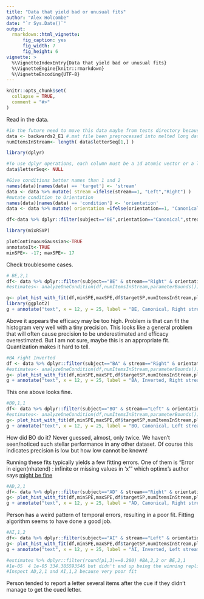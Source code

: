 ```yaml
---
title: "Data that yield bad or unusual fits"
author: "Alex Holcombe"
date: "`r Sys.Date()`"
output:
  rmarkdown::html_vignette:
      fig_caption: yes
      fig_width: 7
      fig_height: 6 
vignette: >
  %\VignetteIndexEntry{Data that yield bad or unusual fits}
  %\VignetteEngine{knitr::rmarkdown}
  %\VignetteEncoding{UTF-8}
---
```


```r
knitr::opts_chunk$set(
  collapse = TRUE,
  comment = "#>"
)
```

Read in the data.
```r

#in the future need to move this data maybe from tests directory because meant to be only for tests
data <- backwards2_E1 #.mat file been preprocessed into melted long dataframe
numItemsInStream<- length( data$letterSeq[1,] )  

library(dplyr)

#To use dplyr operations, each column must be a 1d atomic vector or a list. So, can't have array fields like letterSeq
data$letterSeq<- NULL

#Give conditions better names than 1 and 2
names(data)[names(data) == 'target'] <- 'stream'
data <- data %>% mutate( stream =ifelse(stream==1, "Left","Right") )
#mutate condition to Orientation
names(data)[names(data) == 'condition'] <- 'orientation'
data <- data %>% mutate( orientation =ifelse(orientation==1, "Canonical","Inverted") )

df<-data %>% dplyr::filter(subject=="BE",orientation=="Canonical",stream=="Right")

library(mixRSVP)

plotContinuousGaussian<-TRUE
annotateIt<-TRUE
minSPE<- -17; maxSPE<- 17

```

Check troublesome cases.


```r

# BE,2,1
df<- data %>% dplyr::filter(subject=="BE" & stream=="Right" & orientation=="Canonical") 
#estimates<- analyzeOneCondition(df,numItemsInStream,parameterBounds())

g<- plot_hist_with_fit(df,minSPE,maxSPE,df$targetSP,numItemsInStream,plotContinuousGaussian,annotateIt, FALSE)
library(ggplot2)
g + annotate("text", x = 12, y = 25, label = "BE, Canonical, Right stream")

```

Above it appears the efficacy may be too high. Problem is that can fit the histogram very well with a tiny precision.
This looks like a general problem that will often cause precision to be underestimated and efficacy overestimated. But I am not sure, maybe this is an appropriate fit. Quantization makes it hard to tell.


```r

#BA right Inverted
df <- data %>% dplyr::filter(subject=="BA" & stream=="Right" & orientation=="Inverted")
#estimates<- analyzeOneCondition(df,numItemsInStream,parameterBounds())
g<- plot_hist_with_fit(df,minSPE,maxSPE,df$targetSP,numItemsInStream,plotContinuousGaussian,annotateIt, FALSE)
g + annotate("text", x = 12, y = 25, label = "BA, Inverted, Right stream")
```

This one above looks fine.



```r

#BO,1,1
df<- data %>% dplyr::filter(subject=="BO" & stream=="Left" & orientation=="Canonical") 
#estimates<- analyzeOneCondition(df,numItemsInStream,parameterBounds())
g<- plot_hist_with_fit(df,minSPE,maxSPE,df$targetSP,numItemsInStream,plotContinuousGaussian,annotateIt, FALSE)
g + annotate("text", x = 12, y = 25, label = "BO, Canonical, Left stream") 
```

How did BO do it? Never guessed, almost, only twice. We haven't seen/noticed such stellar performance in any other dataset. Of course this indicates precision is low but how low cannot be known!

Running these fits typically yields a few fitting errors.
One of them is "Error in eigen(nhatend) : infinite or missing values in 'x'"
which optimx's author says [might be fine](http://r.789695.n4.nabble.com/Error-in-eigen-nhatend-td4708274.html)

```r
#AD,2,1
df<- data %>% dplyr::filter(subject=="AD" & stream=="Right" & orientation=="Canonical") 
g<- plot_hist_with_fit(df,minSPE,maxSPE,df$targetSP,numItemsInStream,plotContinuousGaussian,annotateIt, FALSE)
g + annotate("text", x = 12, y = 25, label = "AD, Canonical, Right stream") 
```

Person has a weird pattern of temporal errors, resulting in a poor fit. Fitting algorithm seems to have done a good job.

```r

#AI,1,2
df<- data %>% dplyr::filter(subject=="AI" & stream=="Left" & orientation=="Inverted") 
g<- plot_hist_with_fit(df,minSPE,maxSPE,df$targetSP,numItemsInStream,plotContinuousGaussian,annotateIt, FALSE)
g + annotate("text", x = 12, y = 25, label = "AI, Inverted, Left stream") 

#estimates %>% dplyr::filter(round(p1,3)==0.280) #BA,2,2 or BE,2,1
#1e-05  4 1e-05 334.385593546 but didn't end up being the winning replicate
#Inspect AD,2,1 and AI,1,2 because very poor fit
```

Person tended to report a letter several items after the cue if they didn't manage to get the cued letter. 

